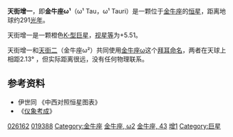 {{Starbox short |
 name=天街增一（金牛座ω¹）<br>ω¹ Tauri |
 epoch=[[J2000.0|J2000.0]] |
 constell=[[金牛座|金牛座]]|
 星官=[[毕宿|毕宿]] [[天街_(星官)|天街]] |
 ra=04<sup>h</sup> 09<sup>m</sup> 10.0<sup>s</sup> |
 dec=+19° 36' 33" |
 spectral=K2III |
 appmag_v=+5.51 |
 dist_ly=291 ± 23 |
 dist_pc=89 ± 7 |
 names=43 Tauri, [[Star_catalogue#BS,_BSC,_HR|HR]] 1283, [[Henry_Draper_Catalogue|HD]] 26162, [[Star_catalogue#BD/CD/CPD|BD]]+19 672, FK5 1115,<BR/>[[Hipparcos_catalogue|HIP]] 19388, [[Star_catalogue#SAO|SAO]] 93785, GC 4995
}}
'''天街增一'''，即'''金牛座ω¹'''（ω¹ Tau，ω¹ Tauri）是一颗位于[[金牛座|金牛座]]的[[恒星|恒星]]，距离地球约291[[光年|光年]]。

天街增一是一颗橙色[[恒星光谱|K-型]][[巨星|巨星]]，[[视星等|视星等]]为+5.51。

天街增一和[[天街二|天街二]]（金牛座ω²）共同使用[[金牛座ω|金牛座ω]]这个[[拜耳命名法|拜耳命名]]，两者在天球上相距2.13° ，但实际距离很远，没有任何物理联系。

==参考资料==
* 伊世同 《中西对照恒星图表》 
*《[[仪象考成|仪象考成]]》 

{{Stars of Taurus}}
{{星官|天街|2|4}}

[[Category:HD和HDE天體|026162]]
[[Category:HIP天體|019388]]
[[Category:金牛座|Category:金牛座]]
[[Category:拜耳天體|金牛座, ω2]]
[[Category:佛氏天體|金牛座, 43]]
[[Category:天街_(星官)|增1]]
[[Category:巨星|Category:巨星]]